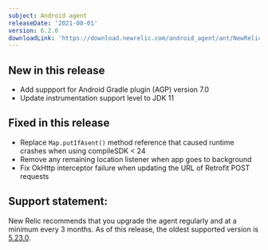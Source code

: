 ```yaml
---
subject: Android agent
releaseDate: '2021-08-01'
version: 6.2.0
downloadLink: 'https://download.newrelic.com/android_agent/ant/NewRelic_Android_Agent_6.2.0.zip'
---
```


##  New in this release
* Add suppport for Android Gradle plugin (AGP) version 7.0
* Update instrumentation support level to JDK 11


## Fixed in this release
* Replace `Map.putIfAsent()` method reference that caused runtime crashes when using compileSDK < 24
* Remove any remaining location listener when app goes to background 
* Fix OkHttp interceptor failure when updating the URL of Retrofit POST requests

## Support statement:

New Relic recommends that you upgrade the agent regularly and at a minimum every 3 months. As of this release, the oldest supported version is [5.23.0](https://docs.newrelic.com/docs/release-notes/mobile-release-notes/android-release-notes/android-5230).
